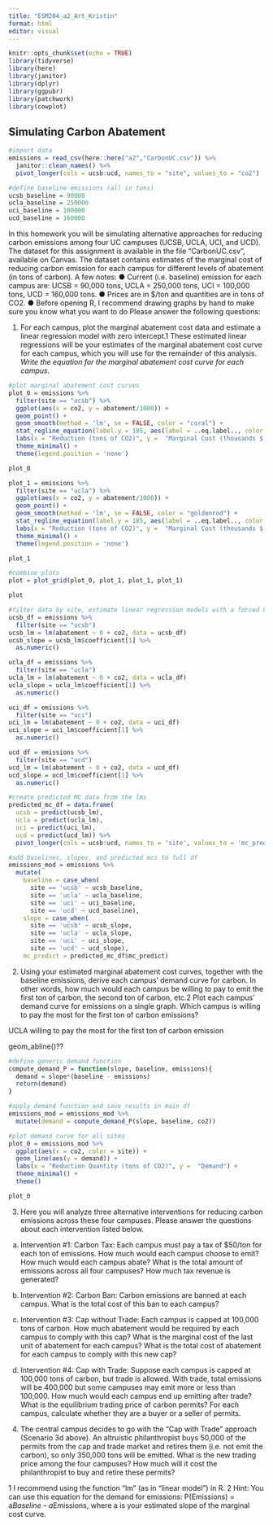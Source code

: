 ```yaml
---
title: "ESM204_a2_Art_Kristin"
format: html
editor: visual
---
```


```r
knitr::opts_chunk$set(echo = TRUE)
library(tidyverse)
library(here)
library(janitor)
library(dplyr)
library(ggpubr)
library(patchwork)
library(cowplot)
```

## Simulating Carbon Abatement

```r
#import data
emissions = read_csv(here::here("a2","CarbonUC.csv")) %>% 
  janitor::clean_names() %>% 
  pivot_longer(cols = ucsb:ucd, names_to = "site", values_to = "co2")

#define baseline emissions (all in tons)
ucsb_baseline = 90000
ucla_baseline = 250000
uci_baseline = 100000
ucd_baseline = 160000
```

In this homework you will be simulating alternative approaches for reducing carbon emissions among four UC campuses (UCSB, UCLA, UCI, and UCD). The dataset for this assignment is available in the file "CarbonUC.csv", available on Canvas. The dataset contains estimates of the marginal cost of reducing carbon emission for each campus for different levels of abatement (in tons of carbon). A few notes: ● Current (i.e. baseline) emission for each campus are: UCSB = 90,000 tons, UCLA = 250,000 tons, UCI = 100,000 tons, UCD = 160,000 tons. ● Prices are in \$/ton and quantities are in tons of CO2. ● Before opening R, I recommend drawing graphs by hand to make sure you know what you want to do Please answer the following questions: 

1. For each campus, plot the marginal abatement cost data and estimate a linear regression model with zero intercept.1 These estimated linear regressions will be your estimates of the marginal abatement cost curve for each campus, which you will use for the remainder of this analysis. *Write the equation for the marginal abatement cost curve for each campus.* 

```r
#plot marginal abatement cost curves
plot_0 = emissions %>% 
  filter(site == "ucsb") %>% 
  ggplot(aes(x = co2, y = abatement/1000)) +
  geom_point() +
  geom_smooth(method = 'lm', se = FALSE, color = "coral") +
  stat_regline_equation(label.y = 185, aes(label = ..eq.label.., color = 'coral'))+
  labs(x = "Reduction (tons of CO2)", y =  "Marginal Cost (thousands $ per ton of CO2)") +
  theme_minimal() +
  theme(legend.position = 'none')

plot_0

plot_1 = emissions %>% 
  filter(site == "ucla") %>% 
  ggplot(aes(x = co2, y = abatement/1000)) +
  geom_point() + 
  geom_smooth(method = 'lm', se = FALSE, color = "goldenrod") +
  stat_regline_equation(label.y = 185, aes(label = ..eq.label.., color = 'goldenrod'))+
  labs(x = "Reduction (tons of CO2)", y =  "Marginal Cost (thousands $ per ton of CO2)") +
  theme_minimal() +
  theme(legend.position = 'none')

plot_1

```

```r
#combine plots 
plot = plot_grid(plot_0, plot_1, plot_1, plot_1)

plot
```

```r
#filter data by site, estimate linear regression models with a forced 0 intercept, and extract slopes from lms
ucsb_df = emissions %>% 
  filter(site == "ucsb")
ucsb_lm = lm(abatement ~ 0 + co2, data = ucsb_df) 
ucsb_slope = ucsb_lm$coefficient[1] %>% 
  as.numeric()

ucla_df = emissions %>% 
  filter(site == "ucla")
ucla_lm = lm(abatement ~ 0 + co2, data = ucla_df) 
ucla_slope = ucla_lm$coefficient[1] %>% 
  as.numeric()

uci_df = emissions %>% 
  filter(site == "uci")
uci_lm = lm(abatement ~ 0 + co2, data = uci_df) 
uci_slope = uci_lm$coefficient[1] %>% 
  as.numeric()

ucd_df = emissions %>% 
  filter(site == "ucd")
ucd_lm = lm(abatement ~ 0 + co2, data = ucd_df) 
ucd_slope = ucd_lm$coefficient[1] %>% 
  as.numeric()

#create predicted MC data from the lms
predicted_mc_df = data.frame(
  ucsb = predict(ucsb_lm),
  ucla = predict(ucla_lm),
  uci = predict(uci_lm),
  ucd = predict(ucd_lm)) %>% 
  pivot_longer(cols = ucsb:ucd, names_to = 'site', values_to = 'mc_predict')

#add baselines, slopes, and predicted mcs to full df
emissions_mod = emissions %>%   
  mutate(
    baseline = case_when(
      site == 'ucsb' ~ ucsb_baseline,
      site == 'ucla' ~ ucla_baseline,
      site == 'uci' ~ uci_baseline,
      site == 'ucd' ~ ucd_baseline),
    slope = case_when(
      site == 'ucsb' ~ ucsb_slope,
      site == 'ucla' ~ ucla_slope,
      site == 'uci' ~ uci_slope,
      site == 'ucd' ~ ucd_slope),
    mc_predict = predicted_mc_df$mc_predict)

```

2.  Using your estimated marginal abatement cost curves, together with the baseline emissions, derive each campus' demand curve for carbon. In other words, how much would each campus be willing to pay to emit the first ton of carbon, the second ton of carbon, etc.2 Plot each campus' demand curve for emissions on a single graph. Which campus is willing to pay the most for the first ton of carbon emissions?

UCLA willing to pay the most for the first ton of carbon emission

geom_abline()??
```r
#define generic demand function
compute_demand_P = function(slope, baseline, emissions){
  demand = slope*(baseline - emissions)
  return(demand)
}

#apply demand function and save results in main df
emissions_mod = emissions_mod %>% 
  mutate(demand = compute_demand_P(slope, baseline, co2))

```

```r
#plot demand curve for all sites
plot_0 = emissions_mod %>% 
  ggplot(aes(x = co2, color = site)) +
  geom_line(aes(y = demand)) +
  labs(x = "Reduction Quantity (tons of CO2)", y =  "Demand") +
  theme_minimal() +
  theme()

plot_0
```

3.  Here you will analyze three alternative interventions for reducing carbon emissions across these four campuses. Please answer the questions about each intervention listed below.

```{=html}
<!-- -->
```
a.  Intervention #1: Carbon Tax: Each campus must pay a tax of \$50/ton for each ton of emissions. How much would each campus choose to emit? How much would each campus abate? What is the total amount of emissions across all four campuses? How much tax revenue is generated?

b.  Intervention #2: Carbon Ban: Carbon emissions are banned at each campus. What is the total cost of this ban to each campus?

c.  Intervention #3: Cap without Trade: Each campus is capped at 100,000 tons of carbon. How much abatement would be required by each campus to comply with this cap? What is the marginal cost of the last unit of abatement for each campus? What is the total cost of abatement for each campus to comply with this new cap?

d.  Intervention #4: Cap with Trade: Suppose each campus is capped at 100,000 tons of carbon, but trade is allowed. With trade, total emissions will be 400,000 but some campuses may emit more or less than 100,000. How much would each campus end up emitting after trade? What is the equilibrium trading price of carbon permits? For each campus, calculate whether they are a buyer or a seller of permits.

```{=html}
<!-- -->
```
4.  The central campus decides to go with the "Cap with Trade" approach (Scenario 3d above). An altruistic philanthropist buys 50,000 of the permits from the cap and trade market and retires them (i.e. not emit the carbon), so only 350,000 tons will be emitted. What is the new trading price among the four campuses? How much will it cost the philanthropist to buy and retire these permits? 

1 I recommend using the function "lm" (as in "linear model") in R. 2 Hint: You can use this equation for the demand for emissions: P(Emissions) = a*Baseline -- a*Emissions, where a is your estimated slope of the marginal cost curve.
